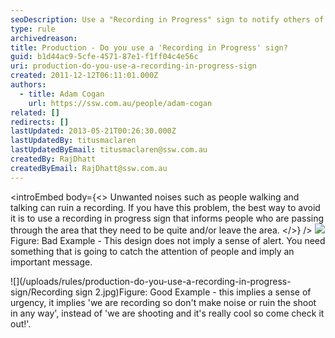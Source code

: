 ```yaml
---
seoDescription: Use a "Recording in Progress" sign to notify others of an ongoing recording and minimize unwanted noise.
type: rule
archivedreason:
title: Production - Do you use a 'Recording in Progress' sign?
guid: b1d44ac9-5cfe-4571-87e1-f1ff04c4e56c
uri: production-do-you-use-a-recording-in-progress-sign
created: 2011-12-12T06:11:01.000Z
authors:
  - title: Adam Cogan
    url: https://ssw.com.au/people/adam-cogan
related: []
redirects: []
lastUpdated: 2013-05-21T00:26:30.000Z
lastUpdatedBy: titusmaclaren
lastUpdatedByEmail: titusmaclaren@ssw.com.au
createdBy: RajDhatt
createdByEmail: RajDhatt@ssw.com.au
---
```


<introEmbed
  body={<>
Unwanted noises such as people walking and talking can ruin a recording. If you have this problem, the best way to avoid it is to use a recording in progress sign that informs people who are passing through the area that they need to be quite and/or leave the area.
  </>}
/>
![](/uploads/rules/production-do-you-use-a-recording-in-progress-sign/RecordingInProgress_BadExample.jpg)Figure: Bad Example - This design does not imply a sense of alert. You need something that is going to catch the attention of people and imply an important message.

![](/uploads/rules/production-do-you-use-a-recording-in-progress-sign/Recording sign 2.jpg)Figure: Good Example - this implies a sense of urgency, it implies 'we are recording so don't make noise or ruin the shoot in any way', instead of 'we are shooting and it's really cool so come check it out!'.
